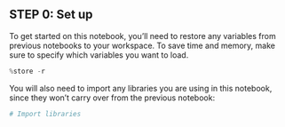 ## STEP 0: Set up

To get started on this notebook, you'll need to restore any variables from previous notebooks to your workspace. To save time and memory, make sure to specify which variables you want to load.

```python
%store -r
```

You will also need to import any libraries you are using in this notebook, since they won't carry over from the previous notebook:

```python
# Import libraries
```
